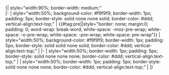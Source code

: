 <noinclude>{| style="width:90%; border-width: medium;"</noinclude><br />
|-
| style="width:50%; background-color: #f9f9f9; border-width: 1px; padding: 5px; border-style: solid none none solid; border-color: #ddd; vertical-align:text-top;" | {{#tag:pre|{{{cell1|Markup}}}|style="border: none; margin:0; padding: 0; word-wrap: break-word; white-space: -moz-pre-wrap; white-space: -o-pre-wrap; white-space: -pre-wrap; white-space: pre-wrap"}}
| style="width:50%; background-color: #f9f9f9; border-width: 1px; padding: 5px; border-style: solid solid none solid; border-color: #ddd; vertical-align:text-top;" | {{{cell2|Renders}}}
<noinclude>
|-
| style="width:50%; border-width: 1px; padding: 5px; border-style: solid none none none; border-color: #ddd; vertical-align:text-top;" | 
| style="width:50%; border-width: 1px; padding: 5px; border-style: solid none none none; border-color: #ddd; vertical-align:text-top;" |
|}</noinclude>